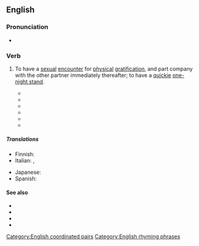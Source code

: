 ==English==

===Pronunciation===
* {{audio|en|En-au-hit it and quit it.ogg|Audio (AU)}}

===Verb===
{{en-verb|hits it and quits it|hitting it and quitting it|hit it and quit it}}

# {{lb|en|slang}} To have a [[sexual]] [[encounter]] for [[physical]] [[gratification]], and part company with the other partner immediately thereafter; to have a [[quickie]] [[one-night stand]].
#* {{quote-text|en|year=1999|author=Connie Rose Porter|title=Imani All Mine|page=105|passage=They just want to '''hit it and quit it'''. When this white man done had enough, you won't even know where he is.}}
#* {{quote-text|en|year=2003|author=Margaret Johnson-Hodge|title=Some Sunday|page=264|passage=You say to yourself, I'll just '''hit it and quit it'''. My girl won't know.}}
#* {{quote-text|en|year=2005|author=Letitia Anderson|title=Sins of the Past|page=13|passage=Keith is just a no good for nothing guy who likes to '''hit it and quit it'''.}}
#* {{quote-text|en|year=2005|author=Lexi Davis|title=Pretty Evil|page=365|passage=As far as the guys' '''hit-it-and-quit-it''' philosophy with women, after all they'd gone through, they'd finally changed their perspectives.}}
#* {{quote-text|en|year=2006|author=David Zinczenko|title=Men, Love & Sex: The Complete User's Guide for Women|page=127|passage=Men want to '''hit it and quit it'''. In and out. Wham bam.}}
#* {{quote-text|en|year=2006|author=Relentless Aaron|title=Extra Marital Affairs|page=173|passage="Just a quick '''hit it and quit it'''." Mason knew she was right, but there was a time for everything, even romance.}}

=====Translations=====
{{trans-top|to have a sexual encounter for physical gratification, and discard the company immediately thereafter}}
* Finnish: {{t|fi|yhden yön juttu}} {{qualifier|noun}}
* Italian: {{t|it|una botta e via|f}}, {{t+|it|sveltina|f}}
{{trans-mid}}
* Japanese: {{t|ja|やり逃げ|tr=やりにげ, yarinige|sc=Jpan}}
* Spanish: {{t|es|aquí te pillo, aquí te mato}}
{{trans-bottom}}

====See also====
* {{l|en|fuck and chuck}}
* {{l|en|smash and dash}}
* {{l|en|wham, bam, thank you ma'am}}
* {{l|en|ridden hard and put away wet}}

[[Category:English coordinated pairs]]
[[Category:English rhyming phrases]]
{{topics|en|Sex}}